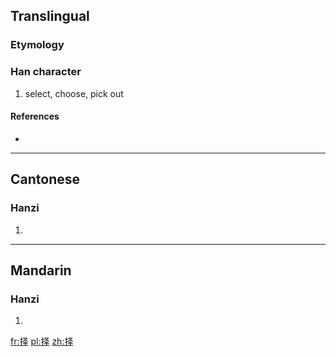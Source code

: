 {{also|擇}}
==Translingual==

===Etymology===
{{Han simp|擇|f=睪|t=又二丨}}

===Han character===
{{Han char|rn=64|rad=手|as=05|sn=8|four=|canj=手水手 (QEQ)}}

# select, choose, pick out

====References====
* {{Han ref|kx=0427.161|hdz=31862.020|uh=62E9|ud=25321}}

----

==Cantonese==

===Hanzi===
{{yue-hanzi|jyut=|y=jaak6|tra=擇}}

# {{defn|lang=yue|sort=手05}}

----

==Mandarin==

===Hanzi===
{{cmn-hanzi|tra=擇|pin=[[zé]] ([[ze2]]), [[zhái]] ([[zhai2]])|wg=tse<sup>2</sup>, chai<sup>2</sup>}}

# {{defn|lang=cmn|sort=手05}}

[[fr:择]]
[[pl:择]]
[[zh:择]]